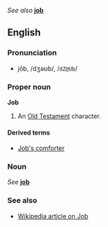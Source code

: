 ''See also'' '''[[job]]'''

==English==
===Pronunciation===
*jōb, /dʒəʊb/, /<tt>dZ@Ub</tt>/

===Proper noun===
'''Job'''

#An [[Old Testament]] character.

====Derived terms====
*[[Job's comforter]]

===Noun===
''See'' '''[[job]]'''

===See also===
*[[w:Job_(Biblical_figure)|Wikipedia article on Job]]